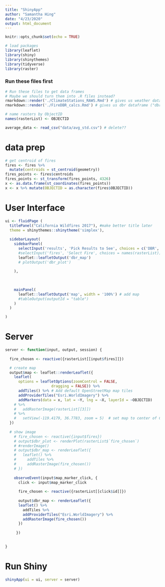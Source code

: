 ```yaml
---
title: "ShinyApp"
author: "Samantha Hing"
date: "4/23/2020"
output: html_document
---
```


```r
knitr::opts_chunk$set(echo = TRUE)
```

```r
# load packages
library(leaflet)
library(shiny)
library(shinythemes)
library(tidyverse)
library(raster)

```

### Run these files first
```r
# Run these files to get data frames
# Maybe we should turn them into .R files instead?
rmarkdown::render('./ClimateStations_RAWS.Rmd') # gives us weather dataframe ("fires_weather")
rmarkdown::render('./FireDBR_calcs.Rmd') # gives us dbr dataframe ("dbr_data")

# name rasters by ObjectID
names(rasterList) <- OBJECTID

average_data <- read_csv("data/avg_std.csv") # delete??

```
# data prep
```r
# get centroid of fires
fires <- fires %>%
  mutate(centroids = st_centroid(geometry))
fires_points <- fires$centroids
fires_points <- st_transform(fires_points, 4326)
x <- as.data.frame(st_coordinates(fires_points))
x <- x %>% mutate(OBJECTID = as.character(fires$OBJECTID))
```

# User Interface
```r
ui <- fluidPage (
  titlePanel("California Wildfires 2017"), #make better title later
  theme = shinythemes::shinytheme('simplex'),
  
  sidebarLayout(
    sidebarPanel(
      selectInput('results', 'Pick Results to See', choices = c('DBR', 'dead biomass', 'live biomass')),
      #selectInput('fires', 'Select Fire', choices = names(rasterList)),
      leaflet::leafletOutput('dbr_map')
      # plotOutput('dbr_plot')
    
    ),
    
    
  
    mainPanel(
      leaflet::leafletOutput('map', width = '100%') # add map
      #tableOutput(outputId = "table")
    )
  )

)

```

# Server
```r


server <- function(input, output, session) {
  
  fire_chosen <- reactive({rasterList[[input$fires]]})

  # create map  
  output$map <- leaflet::renderLeaflet({
    leaflet(
      options = leafletOptions(zoomControl = FALSE,
                     dragging = FALSE)) %>% 
      addTiles() %>% # Add default OpenStreetMap map tiles
      addProviderTiles("Esri.WorldImagery") %>%
      addMarkers(data = x, lat = ~Y, lng = ~X, layerId = ~OBJECTID) 
    # %>%
    #   addRasterImage(rasterList[[3]]) 
    # %>%
    #   setView(-119.4179, 36.7783, zoom = 5)  # set map to center of California
  })
  
  # show image
    # fire_chosen <- reactive({input$fires})
    # output$dbr_plot <- renderPlot(rasterList$`fire_chosen`)
    # #renderImage()
    # output$dbr_map <- renderLeaflet({
    #   leaflet() %>% 
    #     addTiles %>% 
    #     addRasterImage(fire_chosen()) 
    # })
  
    observeEvent(input$map_marker_click, {
      click <- input$map_marker_click
    
      fire_chosen <- reactive({rasterList[[click$id]]})
      
      output$dbr_map <- renderLeaflet({
      leaflet() %>% 
        addTiles %>% 
        addProviderTiles("Esri.WorldImagery") %>%
        addRasterImage(fire_chosen()) 
      })
    
     })
 
  
}


```

# Run Shiny
```r
shinyApp(ui = ui, server = server)


```